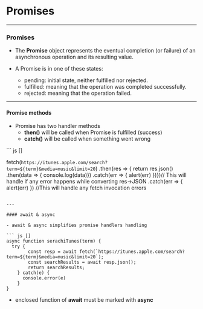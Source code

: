 # Promises

---

### Promises

- The __Promise__ object represents the eventual completion (or failure) of an asynchronous operation and its resulting value.

- A Promise is in one of these states:
  * pending: initial state, neither fulfilled nor rejected.
  * fulfilled: meaning that the operation was completed successfully.
  * rejected: meaning that the operation failed.

---


#### Promise methods

- Promise has two handler methods
    * __then()__ will be called when Promise is fulfilled (success)
    * __catch()__ will be called when something went wrong

``` js []

fetch(`https://itunes.apple.com/search?term=${term}&media=music&limit=20`)
  .then(res => {
    return res.json()
      .then(data => {
        console.log(data)})
      .catch(err => { alert(err) })})// This will handle if any error happens while converting res->JSON
  .catch(err => { alert(err) }) //This will handle any fetch invocation errors
  
```

---

#### await & async

- await & async simplifies promise handlers handling

``` js []
async function serachiTunes(term) {
  try {
        const resp = await fetch(`https://itunes.apple.com/search?term=${term}&media=music&limit=20`);
        const searchResults = await resp.json();
        return searchResults;
    } catch(e) {
      console.error(e)
    }
}

```
- enclosed function of __await__ must be marked with __async__
